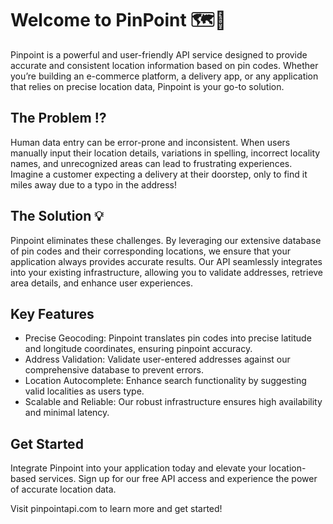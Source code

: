 # Welcome to PinPoint 🗺📌


Pinpoint is a powerful and user-friendly API service designed to provide accurate and consistent location information based on pin codes. Whether you’re building an e-commerce platform, a delivery app, or any application that relies on precise location data, Pinpoint is your go-to solution.


## The Problem ⁉
Human data entry can be error-prone and inconsistent. When users manually input their location details, variations in spelling, incorrect locality names, and unrecognized areas can lead to frustrating experiences. Imagine a customer expecting a delivery at their doorstep, only to find it miles away due to a typo in the address!


## The Solution 💡
Pinpoint eliminates these challenges. By leveraging our extensive database of pin codes and their corresponding locations, we ensure that your application always provides accurate results. Our API seamlessly integrates into your existing infrastructure, allowing you to validate addresses, retrieve area details, and enhance user experiences.


## Key Features

- Precise Geocoding: Pinpoint translates pin codes into precise latitude and longitude coordinates, ensuring pinpoint accuracy.
- Address Validation: Validate user-entered addresses against our comprehensive database to prevent errors.
- Location Autocomplete: Enhance search functionality by suggesting valid localities as users type.
- Scalable and Reliable: Our robust infrastructure ensures high availability and minimal latency.


## Get Started
Integrate Pinpoint into your application today and elevate your location-based services. Sign up for our free API access and experience the power of accurate location data.

Visit pinpointapi.com to learn more and get started!